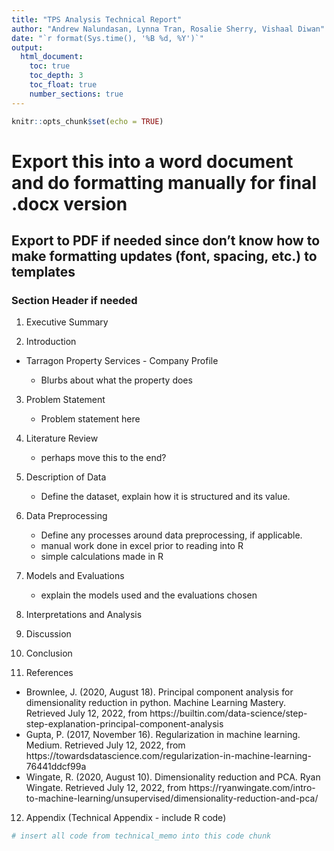 ```yaml
---
title: "TPS Analysis Technical Report"
author: "Andrew Nalundasan, Lynna Tran, Rosalie Sherry, Vishaal Diwan"
date: "`r format(Sys.time(), '%B %d, %Y')`"
output: 
  html_document:
    toc: true
    toc_depth: 3
    toc_float: true
    number_sections: true
---
```


```r
knitr::opts_chunk$set(echo = TRUE)
```

# Export this into a word document and do formatting manually for final .docx version
## Export to PDF if needed since don't know how to make formatting updates (font, spacing, etc.) to templates

### Section Header if needed

1. Executive Summary

2. Introduction 

+ Tarragon Property Services - Company Profile

    - Blurbs about what the property does

3. Problem Statement

    - Problem statement here
    
4. Literature Review

    + perhaps move this to the end?
    
5. Description of Data

    + Define the dataset, explain how it is structured and its value.
    
6. Data Preprocessing

    + Define any processes around data preprocessing, if applicable.
    + manual work done in excel prior to reading into R
    + simple calculations made in R
    
7. Models and Evaluations

    + explain the models used and the evaluations chosen
    
8. Interpretations and Analysis

9. Discussion

10. Conclusion

11. References

+ Brownlee, J. (2020, August 18). Principal component analysis for dimensionality reduction in python. Machine Learning Mastery. Retrieved July 12, 2022, from https://builtin.com/data-science/step-step-explanation-principal-component-analysis
+ Gupta, P. (2017, November 16). Regularization in machine learning. Medium. Retrieved July 12, 2022, from https://towardsdatascience.com/regularization-in-machine-learning-76441ddcf99a
+ Wingate, R. (2020, August 10). Dimensionality reduction and PCA. Ryan Wingate. Retrieved July 12, 2022, from https://ryanwingate.com/intro-to-machine-learning/unsupervised/dimensionality-reduction-and-pca/


12. Appendix (Technical Appendix - include R code)

```r
# insert all code from technical_memo into this code chunk
```

